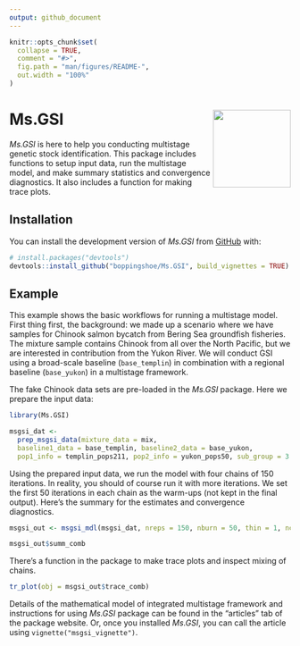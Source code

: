 ```yaml
---
output: github_document
---
```


<!-- README.md is generated from README.Rmd. Please edit that file -->

```r
knitr::opts_chunk$set(
  collapse = TRUE,
  comment = "#>",
  fig.path = "man/figures/README-",
  out.width = "100%"
)
```

# Ms.GSI <a href="https://boppingshoe.github.io/Ms.GSI/"><img src="man/figures/logo.png" align="right" height="139" /></a>

<!-- badges: start -->
<!-- badges: end -->

*Ms.GSI* is here to help you conducting multistage genetic stock identification. This package includes functions to setup input data, run the multistage model, and make summary statistics and convergence diagnostics. It also includes a function for making trace plots.

## Installation

You can install the development version of *Ms.GSI* from [GitHub](https://github.com/boppingshoe/Ms.GSI) with:

``` r
# install.packages("devtools")
devtools::install_github("boppingshoe/Ms.GSI", build_vignettes = TRUE)
```

## Example

This example shows the basic workflows for running a multistage model. First thing first, the background: we made up a scenario where we have samples for Chinook salmon bycatch from Bering Sea groundfish fisheries. The mixture sample contains Chinook from all over the North Pacific, but we are interested in contribution from the Yukon River. We will conduct GSI using a broad-scale baseline (`base_templin`) in combination with a regional baseline (`base_yukon`) in a multistage framework.

The fake Chinook data sets are pre-loaded in the *Ms.GSI* package. Here we prepare the input data:

```r

library(Ms.GSI)

msgsi_dat <-
  prep_msgsi_data(mixture_data = mix,
  baseline1_data = base_templin, baseline2_data = base_yukon,
  pop1_info = templin_pops211, pop2_info = yukon_pops50, sub_group = 3:5)


```

Using the prepared input data, we run the model with four chains of 150 iterations. In reality, you should of course run it with more iterations. We set the first 50 iterations in each chain as the warm-ups (not kept in the final output). Here's the summary for the estimates and convergence diagnostics.

```r

msgsi_out <- msgsi_mdl(msgsi_dat, nreps = 150, nburn = 50, thin = 1, nchains = 4)

msgsi_out$summ_comb

```

There's a function in the package to make trace plots and inspect mixing of chains.

```r

tr_plot(obj = msgsi_out$trace_comb)

```

Details of the mathematical model of integrated multistage framework and instructions for using *Ms.GSI* package can be found in the "articles" tab of the package website. Or, once you installed *Ms.GSI*, you can call the article using `vignette("msgsi_vignette")`.



